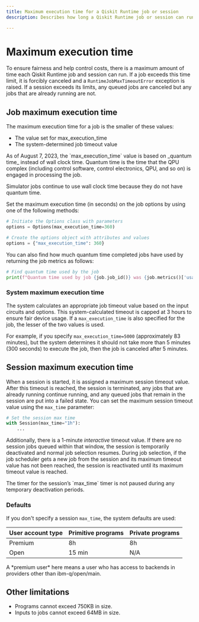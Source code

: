 ```yaml
---
title: Maximum execution time for a Qiskit Runtime job or session
description: Describes how long a Qiskit Runtime job or session can run.

---
```


# Maximum execution time 

To ensure fairness and help control costs, there is a maximum amount of time each Qiskit Runtime job and session can run. If a job exceeds this time limit, it is forcibly canceled and a `RuntimeJobMaxTimeoutError` exception is raised. If a session exceeds its limits, any queued jobs are canceled but any jobs that are already running are not. 

<span id="max-job"></span>
## Job maximum execution time

The maximum execution time for a job is the smaller of these values:

- The value set for max_execution_time
- The system-determined job timeout value

<Admonition type="note">
  As of August 7, 2023, the `max_execution_time` value is based on _quantum time_ instead of wall clock time. Quantum time is the time that the QPU complex (including control software, control electronics, QPU, and so on) is engaged in processing the job. 
  
  Simulator jobs continue to use wall clock time because they do not have quantum time.
</Admonition>

Set the maximum execution time (in seconds) on the job options by using one of the following methods:

```python
# Initiate the Options class with parameters
options = Options(max_execution_time=360)
```

```python
# Create the options object with attributes and values
options = {"max_execution_time": 360}
```

You can also find how much quantum time completed jobs have used by returning the job metrics as follows:

```python
# Find quantum time used by the job
print(f"Quantum time used by job {job.job_id()} was {job.metrics()['usage']['quantum_seconds']} seconds")
```

<span id="max-system"></span>
### System maximum execution time

The system calculates an appropriate job timeout value based on the input circuits and options. This system-calculated timeout is capped at 3 hours to ensure fair device usage. If a `max_execution_time` is also specified for the job, the lesser of the two values is used.

For example, if you specify `max_execution_time=5000` (approximately 83 minutes), but the system determines it should not take more than 5 minutes (300 seconds) to execute the job, then the job is canceled after 5 minutes.

<span id="max-session"></span>
## Session maximum execution time

When a session is started, it is assigned a maximum session timeout value. After this timeout is reached, the session is terminated, any jobs that are already running continue running, and any queued jobs that remain in the session are put into a failed state. You can set the maximum session timeout value using the `max_time` parameter:

```python
# Set the session max time
with Session(max_time="1h"):
    ...
```    

Additionally, there is a 1-minute *interactive* timeout value. If there are no session jobs queued within that window, the session is temporarily deactivated and normal job selection resumes. During job selection, if the job scheduler gets a new job from the session and its maximum timeout value has not been reached, the session is reactivated until its maximum timeout value is reached.

<Admonition type="note">
  The timer for the session’s `max_time` timer is not paused during any temporary deactivation periods.
</Admonition>

### Defaults

If you don't specify a session `max_time`, the system defaults are used:


| User account type | Primitive programs | Private programs |
| ----------------- | ------------------ | ---------------- |
| Premium           | 8h                 | 8h               |
| Open              | 15 min             | N/A              |

<Admonition type="note">
  A *premium user* here means a user who has access to backends in providers other than ibm-q/open/main.
</Admonition> 

## Other limitations

*   Programs cannot exceed 750KB in size.
*   Inputs to jobs cannot exceed 64MB in size.